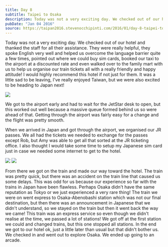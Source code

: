 ```yaml
---
title: Day 8
subtitle: Taipei to Osaka
description: Today was not a very exciting day. We checked out of our hotel and thanked the staff for all their assistance. They were really helpful, th...
pubDate: "Jan 04 2016"
source: https://taipan2016.stevenocchipinti.com/2016/01/day-8-taipei-to-osaka.html
---
```



Today was not a very exciting day. We checked out of our hotel and thanked the staff for all their assistance. They were really helpful, they spoke English very well and helped us overcome the language barrier quite a few times, pointed out where we could buy sim cards, booked our taxi to the airport at a discounted rate and even walked over to the family mart with us to help us organise our train tickets all with a really friendly and happy attitude! I would highly recommend this hotel if not just for them. It was a little sad to be leaving, I've really enjoyed Taiwan, but we were also excited to be heading to Japan next!

<Img originalAspectRatio src="2015-taiwan-japan/nkuz4qrdt6knxeexnata" />

We got to the airport early and had to wait for the JetStar desk to open, but this worked out well because a massive queue formed behind us so were ahead of that. Getting through the airport was fairly easy for a change and the flight was pretty smooth.

When we arrived in Japan and got through the airport, we organised our JR passes. We all had the tickets we needed to exchange for the passes except Rob, but Amy was able to get all that sorted at the JR ticketing office. I also thought I would take some time to setup my Japanese sim card just in case we needed some internet to get to the hotel.

<Grid>
  <Img src="2015-taiwan-japan/n6gsb55kt9amnvaes0dx" />
  <Img src="2015-taiwan-japan/upodtt3aeqlwrklr2ybb" />
</Grid>

From there we got on the train and made our way toward the hotel. The train was pretty quick, but there was an accident on the train line that caused us some delays. This was odd for us because our experience so far with the trains in Japan have been flawless. Perhaps Osaka didn't have the same reputation as Tokyo or we just experienced a very rare thing! The train we were on went express to Osaka-Abenobashi station which was not our final destination, but then there was an announcement in Japanese that we didn't understand, so we stayed on the train but then it went back the way we came! This train was an express service so even though we didn't realise at the time, we passed a lot of stations! We got off at the first station we could and changed trains, but this one stopped all stations. In the end we got to our hotel ok, just a little later than usual but that didn't bother us. We checked in and went out to explore Osaka. We ended up going to an arcade.
